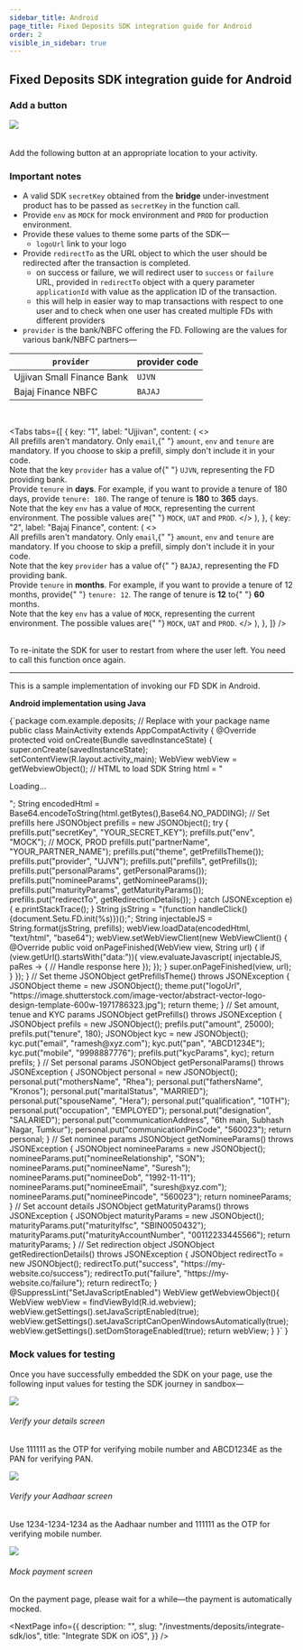 ```yaml
---
sidebar_title: Android
page_title: Fixed Deposits SDK integration guide for Android
order: 2
visible_in_sidebar: true
---
```


## Fixed Deposits SDK integration guide for Android

### Add a button

<Row>
  <Portion desktopSpan="one-third">
    <img src="https://storage.googleapis.com/strapi-assets/latest/dummy_sdk_button_9fef84043e/dummy_sdk_button_9fef84043e.png" />
  </Portion>
  <Portion id="Portion" desktopSpan="two-third">
    <br />
    <br />
    <p>Add the following button at an appropriate location to your activity.</p>
  </Portion>
</Row>

### Important notes

- A valid SDK `secretKey` obtained from the **bridge** under-investment product has to be passed as `secretKey` in the function call.
- Provide `env` as `MOCK` for mock environment and `PROD` for production environment.
- Provide these values to theme some parts of the SDK—
  - `logoUrl` link to your logo
- Provide `redirectTo` as the URL object to which the user should be redirected after the transaction is completed.
  - on success or failure, we will redirect user to `success` or `failure` URL, provided in `redirectTo` object with a query parameter `applicationId` with value as the application ID of the transaction.
  - this will help in easier way to map transactions with respect to one user and to check when one user has created multiple FDs with different providers
- `provider` is the bank/NBFC offering the FD. Following are the values for various bank/NBFC partners—

| `provider`                 | provider code |
| -------------------------- | ------------- |
| Ujjivan Small Finance Bank | `UJVN`        |
| Bajaj Finance NBFC         | `BAJAJ`       |

<br />

<Tabs
  tabs={[
    {
      key: "1",
      label: "Ujjivan",
      content: (
        <>
          <br />
          <Callout type="tip">
            All prefills aren't mandatory. Only <code>email</code>,{" "}
            <code>amount</code>, <code>env</code> and <code>tenure</code> are
            mandatory. If you choose to skip a prefill, simply don't include it
            in your code.
          </Callout>
          <br />
          <Callout type="warning">
            Note that the key <code>provider</code> has a value of{" "}
            <code>UJVN</code>, representing the FD providing bank.
          </Callout>
          <br />
          <Callout type="tip">
            Provide <code>tenure</code> in <b>days</b>. For example, if you want
            to provide a tenure of 180 days, provide <code>tenure: 180</code>.
            The range of tenure is <b>180</b> to <b>365</b> days.
          </Callout>
          <br />
          <Callout type="tip">
            Note that the key <code>env</code> has a value of <code>MOCK</code>,
            representing the current environment. The possible values are{" "}
            <code>MOCK</code>, <code>UAT</code> and <code>PROD</code>.
          </Callout>
        </>
      ),
    },
    {
      key: "2",
      label: "Bajaj Finance",
      content: (
        <>
          <br />
          <Callout type="tip">
            All prefills aren't mandatory. Only <code>email</code>,{" "}
            <code>amount</code>, <code>env</code> and <code>tenure</code> are
            mandatory. If you choose to skip a prefill, simply don't include it
            in your code.
          </Callout>
          <br />
          <Callout type="warning">
            Note that the key <code>provider</code> has a value of{" "}
            <code>BAJAJ</code>, representing the FD providing bank.
          </Callout>
          <br />
          <Callout type="tip">
            Provide <code>tenure</code> in <b>months</b>. For example, if you
            want to provide a tenure of 12 months, provide{" "}
            <code>tenure: 12</code>. The range of tenure is <b>12</b> to{" "}
            <b>60</b> months.
          </Callout>
          <br />
          <Callout type="tip">
            Note that the key <code>env</code> has a value of <code>MOCK</code>,
            representing the current environment. The possible values are{" "}
            <code>MOCK</code>, <code>UAT</code> and <code>PROD</code>.
          </Callout>
        </>
      ),
    },
  ]}
/>

<br />
<Callout type="tip">
  To re-initate the SDK for user to restart from where the user left. You need
  to call this function once again.
</Callout>

<hr className="tertiary" />

This is a sample implementation of invoking our FD SDK in Android.

**Android implementation using Java**

<CodeBlockWithCopy language="java">
  {`package com.example.deposits; // Replace with your package name
    public class MainActivity extends AppCompatActivity {
    @Override
    protected void onCreate(Bundle savedInstanceState) {
        super.onCreate(savedInstanceState);
        setContentView(R.layout.activity_main);
        WebView webView = getWebviewObject();
        // HTML to load SDK
        String html = "<script type=\"text/javascript\" src=\"https://fd.setu.co/sdk.js\"></script><p>Loading...</p>";
        String encodedHtml = Base64.encodeToString(html.getBytes(),Base64.NO_PADDING);
        // Set prefills here
        JSONObject prefills = new JSONObject();
        try {
            prefills.put("secretKey", "YOUR_SECRET_KEY");
            prefills.put("env", "MOCK"); // MOCK, PROD
            prefills.put("partnerName", "YOUR_PARTNER_NAME");
            prefills.put("theme", getPrefillsTheme());
            prefills.put("provider", "UJVN");
            prefills.put("prefills", getPrefills());
            prefills.put("personalParams", getPersonalParams());
            prefills.put("nomineeParams", getNomineeParams());
            prefills.put("maturityParams", getMaturityParams());
            prefills.put("redirectTo", getRedirectionDetails());
        } catch (JSONException e) {
            e.printStackTrace();
        }
        String jsString = "(function handleClick(){document.Setu.FD.init(%s)})();";
        String injectableJS = String.format(jsString, prefills);
        webView.loadData(encodedHtml, "text/html", "base64");
        webView.setWebViewClient(new WebViewClient() {
             @Override
             public void onPageFinished(WebView view, String url) {
                 if (view.getUrl().startsWith("data:")){
                     view.evaluateJavascript( injectableJS, paRes -> {
                         // Handle response here
                     });
                     });
                 }
                 super.onPageFinished(view, url);
             }
        });
    }
    // Set theme
    JSONObject getPrefillsTheme() throws JSONException {
        JSONObject theme = new JSONObject();
        theme.put("logoUrl", "https://image.shutterstock.com/image-vector/abstract-vector-logo-design-template-600w-1971786323.jpg");
        return theme;
    }
    // Set amount, tenue and KYC params
    JSONObject getPrefills() throws JSONException {
        JSONObject prefils = new JSONObject();
        prefils.put("amount", 25000);
        prefils.put("tenure", 180);
        JSONObject kyc = new JSONObject();
        kyc.put("email", "ramesh@xyz.com");
        kyc.put("pan", "ABCD1234E");
        kyc.put("mobile", "9998887776");
        prefils.put("kycParams", kyc);
        return prefils;
    }
    // Set personal params
    JSONObject getPersonalParams() throws JSONException {
        JSONObject personal = new JSONObject();
        personal.put("mothersName", "Rhea");
        personal.put("fathersName", "Kronos");
        personal.put("maritalStatus", "MARRIED");
        personal.put("spouseName", "Hera");
        personal.put("qualification", "10TH");
        personal.put("occupation", "EMPLOYED");
        personal.put("designation", "SALARIED");
        personal.put("communicationAddress", "6th main, Subhash Nagar, Tumkur");
        personal.put("communicationPinCode", "560023");
        return personal;
    }
    // Set nominee params
    JSONObject getNomineeParams() throws JSONException {
        JSONObject nomineeParams = new JSONObject();
        nomineeParams.put("nomineeRelationship", "SON");
        nomineeParams.put("nomineeName", "Suresh");
        nomineeParams.put("nomineeDob", "1992-11-11");
        nomineeParams.put("nomineeEmail", "suresh@xyz.com");
        nomineeParams.put("nomineePincode", "560023");
        return nomineeParams;
    }
    // Set account details
    JSONObject getMaturityParams() throws JSONException {
        JSONObject maturityParams = new JSONObject();
        maturityParams.put("maturityIfsc", "SBIN0050432");
        maturityParams.put("maturityAccountNumber", "00112233445566");
        return maturityParams;
    }
    // Set redirection object
    JSONObject getRedirectionDetails() throws JSONException {
        JSONObject redirectTo = new JSONObject();
        redirectTo.put("success", "https://my-website.co/success");
        redirectTo.put("failure", "https://my-website.co/failure");
        return redirectTo;
    }
    @SuppressLint("SetJavaScriptEnabled")
    WebView getWebviewObject(){
        WebView webView = findViewById(R.id.webview);
        webView.getSettings().setJavaScriptEnabled(true);
        webView.getSettings().setJavaScriptCanOpenWindowsAutomatically(true);
        webView.getSettings().setDomStorageEnabled(true);
        return webView;
    }
    }`
    }

</CodeBlockWithCopy>

### Mock values for testing

Once you have successfully embedded the SDK on your page, use the following input values for testing the SDK journey in sandbox—

<Row>
  <Portion desktopSpan="one-third">
    <img src="https://storage.googleapis.com/strapi-assets/latest/verify_details_e3ba592157/verify_details_e3ba592157.png" />
    <h6>Verify your details screen</h6>
    <p>
      Use 111111 as the OTP for verifying mobile number and ABCD1234E as the PAN
      for verifying PAN.
    </p>
  </Portion>
  <Portion desktopSpan="one-third">
    <img src="https://storage.googleapis.com/strapi-assets/latest/verify_aadhaar_dec2d0cdc7/verify_aadhaar_dec2d0cdc7.png" />
    <h6>Verify your Aadhaar screen</h6>
    <p>
      Use 1234-1234-1234 as the Aadhaar number and 111111 as the OTP for
      verifying mobile number.
    </p>
  </Portion>
  <Portion desktopSpan="one-third">
    <img src="https://storage.googleapis.com/strapi-assets/latest/mock_payment_2f411642cc/mock_payment_2f411642cc.png" />
    <h6>Mock payment screen</h6>
    <p>
      On the payment page, please wait for a while—the payment is automatically
      mocked.
    </p>
  </Portion>
</Row>

<NextPage
  info={{
    description: "",
    slug: "/investments/deposits/integrate-sdk/ios",
    title: "Integrate SDK on iOS",
  }}
/>

<WasPageHelpful />
